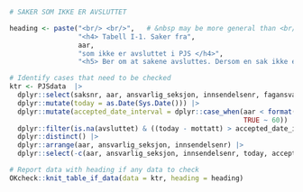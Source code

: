 ```r
# SAKER SOM IKKE ER AVSLUTTET

heading <- paste("<br/> <br/>",   # &nbsp may be more general than <br/>
                 "<h4> Tabell I-1. Saker fra",
                 aar,
                 "som ikke er avsluttet i PJS </h4>",
                 "<h5> Ber om at sakene avsluttes. Dersom en sak ikke er reell, bes det om at den fjernes fra PJS. </h5>")

# Identify cases that need to be checked
ktr <- PJSdata  |> 
  dplyr::select(saksnr, aar, ansvarlig_seksjon, innsendelsenr, fagansvarlig_person, mottatt, avsluttet) |>
  dplyr::mutate(today = as.Date(Sys.Date())) |>
  dplyr::mutate(accepted_date_interval = dplyr::case_when(aar < format(today, "%Y") ~ 60,
                                                          TRUE ~ 60)) |>
  dplyr::filter(is.na(avsluttet) & ((today - mottatt) > accepted_date_interval)) |>
  dplyr::distinct() |>
  dplyr::arrange(aar, ansvarlig_seksjon, innsendelsenr) |>
  dplyr::select(-c(aar, ansvarlig_seksjon, innsendelsenr, today, accepted_date_interval))

# Report data with heading if any data to check
OKcheck::knit_table_if_data(data = ktr, heading = heading)
```
